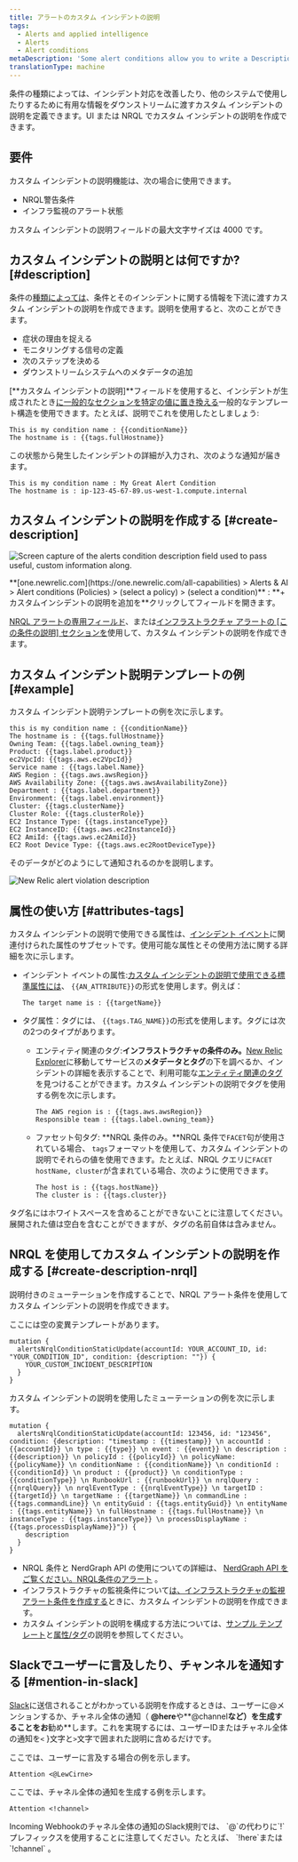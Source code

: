 ```yaml
---
title: アラートのカスタム インシデントの説明
tags:
  - Alerts and applied intelligence
  - Alerts
  - Alert conditions
metaDescription: 'Some alert conditions allow you to write a Description, which adds context to your incidents and notifications.'
translationType: machine
---
```




条件の種類によっては、インシデント対応を改善したり、他のシステムで使用したりするために有用な情報をダウンストリームに渡すカスタム インシデントの説明を定義できます。UI または NRQL でカスタム インシデントの説明を作成できます。

## 要件

カスタム インシデントの説明機能は、次の場合に使用できます。

* NRQL警告条件
* インフラ監視のアラート状態

カスタム インシデントの説明フィールドの最大文字サイズは 4000 です。

## カスタム インシデントの説明とは何ですか? [#description]

条件の[種類によっては](#requirements)、条件とそのインシデントに関する情報を下流に渡すカスタム インシデントの説明を作成できます。説明を使用すると、次のことができます。

* 症状の理由を捉える
* モニタリングする信号の定義
* 次のステップを決める
* ダウンストリームシステムへのメタデータの追加

\[**カスタム インシデントの説明]**フィールドを使用すると、インシデントが生成されたとき[に一般的なセクションを特定の値に置き換える](#substitution-format)一般的なテンプレート構造を使用できます。たとえば、説明でこれを使用したとしましょう:

```
This is my condition name : {{conditionName}}
The hostname is : {{tags.fullHostname}}
```

この状態から発生したインシデントの詳細が入力され、次のような通知が届きます。

```
This is my condition name : My Great Alert Condition
The hostname is : ip-123-45-67-89.us-west-1.compute.internal
```

## カスタム インシデントの説明を作成する [#create-description]

<img
  title="The alerts condition description field with some example content."
  alt="Screen capture of the alerts condition description field used to pass useful, custom information along."
  src={accountsAlertsConditionDescription}
/>

<figcaption>
  **[one.newrelic.com](https://one.newrelic.com/all-capabilities) > Alerts & AI > Alert conditions (Policies) > (select a policy) > (select a condition)** : **+ カスタムインシデントの説明を追加を**クリックしてフィールドを開きます。
</figcaption>

[NRQL アラートの専用フィールド](/docs/alerts-applied-intelligence/new-relic-alerts/alert-conditions/create-nrql-alert-conditions/)、または[インフラストラクチャ アラートの \[この条件の説明\] セクションを](/docs/infrastructure/new-relic-infrastructure/infrastructure-alert-conditions/infrastructure-alerts-add-edit-or-view-host-alert-information/)使用して、カスタム インシデントの説明を作成できます。

## カスタム インシデント説明テンプレートの例 [#example]

カスタム インシデント説明テンプレートの例を次に示します。

```
this is my condition name : {{conditionName}}
The hostname is : {{tags.fullHostname}}
Owning Team: {{tags.label.owning_team}}
Product: {{tags.label.product}}
ec2VpcId: {{tags.aws.ec2VpcId}}
Service name : {{tags.label.Name}}
AWS Region : {{tags.aws.awsRegion}}
AWS Availability Zone: {{tags.aws.awsAvailabilityZone}}
Department : {{tags.label.department}}
Environment: {{tags.label.environment}}
Cluster: {{tags.clusterName}}
Cluster Role: {{tags.clusterRole}}
EC2 Instance Type: {{tags.instanceType}}
EC2 InstanceID: {{tags.aws.ec2InstanceId}}
EC2 AmiId: {{tags.aws.ec2AmiId}}
EC2 Root Device Type: {{tags.aws.ec2RootDeviceType}}
```

そのデータがどのようにして通知されるのかを説明します。

<img
  title="new-relic-alert-violation-description-screenshot.png"
  alt="New Relic alert violation description "
  src={accountsAlertViolationDescription}
/>

## 属性の使い方 [#attributes-tags]

カスタム インシデントの説明で使用できる属性は、[インシデント イベント](/docs/alerts/new-relic-alerts/defining-conditions/violation-event-attributes)に関連付けられた属性のサブセットです。使用可能な属性とその使用方法に関する詳細を次に示します。

* インシデント イベントの属性:[カスタム インシデントの説明で使用できる標準属性には](/docs/alerts/new-relic-alerts/defining-conditions/violation-event-attributes)、 `{{AN_ATTRIBUTE}}`の形式を使用します。例えば：

  ```
  The target name is : {{targetName}}
  ```

* タグ属性：タグには、 `{{tags.TAG_NAME}}`の形式を使用します。タグには次の2つのタイプがあります。

  * エンティティ関連のタグ:**インフラストラクチャの条件のみ。**[New Relic Explorer](/docs/new-relic-one/use-new-relic-one/ui-data/new-relic-one-entity-explorer-view-performance-across-apps-services-hosts)に移動してサービスの**メタデータとタグ**の下を調べるか、インシデントの詳細を表示することで、利用可能な[エンティティ関連のタグ](/docs/new-relic-one/use-new-relic-one/core-concepts/tagging-use-tags-organize-group-what-you-monitor#)を見つけることができます。カスタム インシデントの説明でタグを使用する例を次に示します。

    ```
    The AWS region is : {{tags.aws.awsRegion}}
    Responsible team : {{tags.label.owning_team}}
    ```

  * ファセット句タグ: **NRQL 条件のみ。**NRQL 条件で`FACET`句が使用されている場合、 `tags`フォーマットを使用して、カスタム インシデントの説明でそれらの値を使用できます。たとえば、NRQL クエリに`FACET hostName, cluster`が含まれている場合、次のように使用できます。

    ```
    The host is : {{tags.hostName}}
    The cluster is : {{tags.cluster}}
    ```

タグ名にはホワイトスペースを含めることができないことに注意してください。展開された値は空白を含むことができますが、タグの名前自体は含みません。

## NRQL を使用してカスタム インシデントの説明を作成する [#create-description-nrql]

説明付きのミューテーションを作成することで、NRQL アラート条件を使用してカスタム インシデントの説明を作成できます。

ここには空の変異テンプレートがあります。

```
mutation {
  alertsNrqlConditionStaticUpdate(accountId: YOUR_ACCOUNT_ID, id: "YOUR_CONDITION_ID", condition: {description: ""}) {
    YOUR_CUSTOM_INCIDENT_DESCRIPTION
  }
}
```

カスタム インシデントの説明を使用したミューテーションの例を次に示します。

```
mutation {
  alertsNrqlConditionStaticUpdate(accountId: 123456, id: "123456", condition: {description: "timestamp : {{timestamp}} \n accountId : {{accountId}} \n type : {{type}} \n event : {{event}} \n description : {{description}} \n policyId : {{policyId}} \n policyName: {{policyName}} \n conditionName : {{conditionName}} \n conditionId : {{conditionId}} \n product : {{product}} \n conditionType : {{conditionType}} \n RunbookUrl : {{runbookUrl}} \n nrqlQuery : {{nrqlQuery}} \n nrqlEventType : {{nrqlEventType}} \n targetID : {{targetId}} \n targetName : {{targetName}} \n commandLine : {{tags.commandLine}} \n entityGuid : {{tags.entityGuid}} \n entityName : {{tags.entityName}} \n fullHostname : {{tags.fullHostname}} \n instanceType : {{tags.instanceType}} \n processDisplayName : {{tags.processDisplayName}}"}) {
    description
  }
}
```

* NRQL 条件と NerdGraph API の使用についての詳細は、 [NerdGraph API をご覧ください。NRQL条件のアラート](/docs/alerts/alerts-nerdgraph/nerdgraph-examples/nerdgraph-api-alerts-nrql-conditions) 。
* インフラストラクチャの監視条件について[は、インフラストラクチャの監視アラート条件を作成する](/docs/infrastructure/new-relic-infrastructure/infrastructure-alert-conditions/infrastructure-alerts-add-edit-or-view-host-alert-information)ときに、カスタム インシデントの説明を作成できます。
* カスタム インシデントの説明を構成する方法については、[サンプル テンプレート](#example)と[属性/タグ](#attributes-tags)の説明を参照してください。

## Slackでユーザーに言及したり、チャンネルを通知する [#mention-in-slack]

[Slack](/docs/alerts-applied-intelligence/new-relic-alerts/alert-notifications/notification-channels-control-where-send-alerts#slack)に送信されることがわかっている説明を作成するときは、ユーザーに@メンションするか、チャネル全体の通知（ **@here**や**@channel**など）を生成することをお**勧め**します。これを実現するには、ユーザーIDまたはチャネル全体の通知を`<` }文字と`>`文字で囲まれた説明に含めるだけです。

ここでは、ユーザーに言及する場合の例を示します。

```
Attention <@LewCirne>
```

ここでは、チャネル全体の通知を生成する例を示します。

```
Attention <!channel>
```

<Callout variant="important">
  Incoming Webhookのチャネル全体の通知のSlack規則では、 `@`の代わりに`!`プレフィックスを使用することに注意してください。たとえば、 `!here`または`!channel` 。
</Callout>
